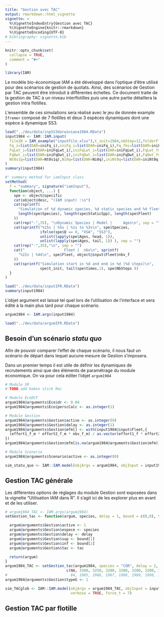 ```yaml
---
title: "Gestion avec TAC"
output: rmarkdown::html_vignette
vignette: >
  %\VignetteIndexEntry{Gestion avec TAC}
  %\VignetteEngine{knitr::rmarkdown}
  %\VignetteEncoding{UTF-8}
# bibliography: vignette.bib
---
```


```r
knitr::opts_chunk$set(
  collapse = TRUE,
  comment = "#>"
)
```

```r
library(IAM)
```


Le modèle bio-économique IAM a été développé dans l'optique d'être utilisé pour des scénarios de gestion de quotats. Ainsi, des scénarios de Gestion par TAC peuvent être introduit à différentes échelles. Ce document traite de la gestion de TAC à un niveau interflotilles puis une autre partie détaillera la gestion intra flotilles.

L'ensemble de ces simulations sera réalisé avec le jeu de donnée example `Ifremer` composé de 7 flotilles et deux 3 espèces dynamiques dont une espèce à dynamique SS3.

```r
load("../dev/data/inpSS3darwiniana1984.RData")
input1984 <- IAM::IAM.input(
  fileIN = IAM_example("inputFile.xlsx"),t_init=1984,nbStep=12,folderFleet="../dev/data/fleets",
  Fq_i=list(DAR=iniFq_i),iniFq_i=list(DAR=iniFq_i),Fq_fmi=list(DAR=iniFq_fmi),iniFq_fmi=list(DAR=iniFq_fmi),
  FqLwt_i=list(DAR=iniFqLwt_i),iniFqLwt_i=list(DAR=iniFqLwt_i),FqLwt_fmi=list(DAR=iniFqLwt_fmi),iniFqLwt_fmi=list(DAR=iniFqLwt_fmi),
  FqDwt_i=list(DAR=iniFqDwt_i),iniFqDwt_i=list(DAR=iniFqDwt_i),FqDwt_fmi=list(DAR=iniFqDwt_fmi),iniFqDwt_fmi=list(DAR=iniFqDwt_fmi),
  Nt0s1q=list(DAR=Nt0s1q),Ni0q=list(DAR=Ni0q),iniNt0q=list(DAR=iniNt0q),matwt=list(DAR=mat_morphage)
)
summary(input1984)
```
```r
#' summary method for iamInput class
setMethod(
  f = "summary", signature("iamInput"),
  function(object, ...) {
    spe <- object@specific
    cat(object@desc, "(IAM input) :\n")
    cat(sprintf(
      "Simulation of %d dynamic species, %d static species and %d fleet\n",
      length(spe$Species), length(spe$StaticSpp), length(spe$Fleet) 
    ))
    cat(rep("-",35), "\nDynamic Species | Model |     Ages\n", sep = "")
    cat(sprintf("%15s | %5s | %1s to %3s\n", spe$Species, 
                ifelse(spe$Q == 0, "XSA", "SS3"), 
                unlist(lapply(spe$Ages, head, 1)),
                unlist(lapply(spe$Ages, tail, 1)) ), sep = "")
    cat(rep("-",35),"\n", sep = "")
    cat("                  Fleet |  nbv\n", sprintf(
      "%22s | %4d\n", spe$Fleet, object@input$Fleet$nbv_f
    ))
    cat(sprintf("Simulation start in %d and end in %d (%d steps)\n",
                spe$t_init, tail(spe$times,1), spe$NbSteps ))
  }
)
```

```r
load("../dev/data/inputIFR.RData")
summary(input1984)
```

L'objet argument est laissé tel quel lors de l'utilisation de l'interface et sera édité à la main plus tard pour chaque scénario.

```r
argum1984 <- IAM.args(input1984)
```

```r
load("../dev/data/argumIFR.RData")
```

## Besoin d'un scénario *statu quo*

Afin de pouvoir comparer l'effet de chaque scénario, il nous faut un scénario de départ dans lequel aucune mesure de Gestion s'imposera.

Dans un premier temps il est utile de définir les dynamiques de recrutements ainsi que des éléments de paramétrage du module économique. On va pour cela éditer l'objet `argum1984`

```r
# Module SR
# TODO add boken stick Rec

# Module EcoDCF
argum1984@arguments$Eco$dr <- 0.04
argum1984@arguments$Eco$perscCalc <- as.integer(1)

# Module Gestion
argum1984@arguments$Gestion$active <- as.integer(0)
argum1984@arguments$Gestion$delay <- as.integer(1)
argum1984@arguments$Gestion$mfm[] <- with(input1984@input$Fleet,{
  (effort1_f_m * effort2_f_m * nbv_f_m) / as.vector(effort1_f * effort2_f * nbv_f)
})
argum1984@arguments$Gestion$mfm[is.na(argum1984@arguments$Gestion$mfm)] <- 0

# Module Scenario
argum1984@arguments$Scenario$active <- as.integer(0)
```


```r
sim_statu_quo <- IAM::IAM.model(objArgs = argum1984, objInput = input1984)
```


## Gestion TAC générale

Les différentes options de réglages du module Gestion sont exposées dans la vignette "Utilisation IAM dans R". Il s'agit ici de les explorer plus en avant et de les utiliser.

```r

# argum1984_TAC <- IAM.args(argum1984)
setGestion_tac <- function(argum, species, delay = 1, bound = c(0,0), tac){

  argum@arguments$Gestion$active <- 1
  argum@arguments$Gestion$espece <- species
  argum@arguments$Gestion$delay <- delay
  argum@arguments$Gestion$sup <- bound[1]
  argum@arguments$Gestion$inf <- bound[2]
  argum@arguments$Gestion$tac <- tac

  return(argum)
}
argum1984_TAC <- setGestion_tac(argum1984, species = "COR", delay = 2, bound = c(100, -100), # X2 a -100 entraine des flottes a 0 navires !
                            c(NA, 3300, 3250, 3200, 3200, 3200, 3200, 3200, 3200, 3200, 3200, 3200))
#                             84, 1985, 1986, 1987, 1988, 1989, 1990, 1991, 1992, 1993, 1994, 1995
argum1984@arguments$Gestion$typeG <- 1

```



```r
sim_TACglob <- IAM::IAM.model(objArgs = argum1984_TAC, objInput = input1984,
                              verbose = TRUE, force_t = 7)
```

## Gestion TAC par flotille



<!-- ## References -->

<!-- <div id="refs"></div> -->

